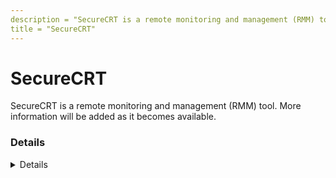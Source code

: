 ```yaml
---
description = "SecureCRT is a remote monitoring and management (RMM) tool. More information will be added as it becomes available."
title = "SecureCRT"
---
```




# SecureCRT

SecureCRT is a remote monitoring and management (RMM) tool. More information will be added as it becomes available.

### Details
<Details author={""}
         category={""}
         created={""}
         website={""}
         lastModified={""}
         privileges={""}
         free={ false }
         verification={ false }
/>

#### Installation Paths
<Card code={ ["C:\\*\\SecureCRT.EXE", "*\\SecureCRT.EXE", "*\\VanDyke Software\\ClientPack\\*"] }/>





### Forensic Artifacts








### Detections
- Detects potential processes activity of SecureCRT RMM tool
  - [Sigma Rule](https://github.com/magicsword-io/LOLRMM/blob/main/detections/sigma/securecrt_processes_sigma.yml)


